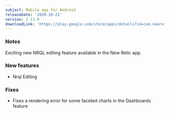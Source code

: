 ```yaml
---
subject: Mobile app for Android
releaseDate: '2020-10-22'
version: 2.13.0
downloadLink: 'https://play.google.com/store/apps/details?id=com.newrelic.rpm'
---
```


### Notes

Exciting new NRQL editing feature available in the New Relic app.

### New features

* Nrql Editing

### Fixes

* Fixes a rendering error for some faceted charts in the Dashboards feature
